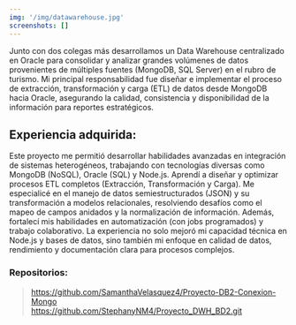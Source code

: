 ```yaml
---
img: '/img/datawarehouse.jpg'
screenshots: []
---
```

Junto con dos colegas más desarrollamos un Data Warehouse centralizado en Oracle para consolidar y analizar 
grandes volúmenes de datos provenientes de múltiples fuentes (MongoDB, SQL Server) en el rubro de turismo.
Mi principal responsabilidad fue diseñar e implementar el proceso de extracción, transformación y carga (ETL) 
de datos desde MongoDB hacia Oracle, asegurando la calidad, consistencia y disponibilidad de la información para 
reportes estratégicos. 

## Experiencia adquirida: 

Este proyecto me permitió desarrollar habilidades avanzadas en integración de sistemas heterogéneos, 
trabajando con tecnologías diversas como MongoDB (NoSQL), Oracle (SQL) y Node.js. Aprendí a diseñar y 
optimizar procesos ETL completos (Extracción, Transformación y Carga). Me especialicé en el manejo de datos
semiestructurados (JSON) y su transformación a modelos relacionales, resolviendo desafíos como el mapeo de 
campos anidados y la normalización de información. Además, fortalecí mis habilidades en automatización 
(con jobs programados) y trabajo colaborativo. La experiencia no solo mejoró mi capacidad técnica en Node.js 
y bases de datos, sino también mi enfoque en calidad de datos, rendimiento y documentación clara para procesos
complejos. 

### Repositorios: 
>https://github.com/SamanthaVelasquez4/Proyecto-DB2-Conexion-Mongo  
>https://github.com/StephanyNM4/Proyecto_DWH_BD2.git 